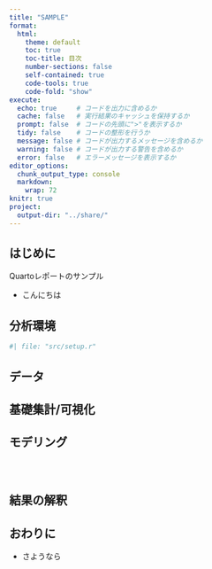 ```yaml
---
title: "SAMPLE"
format:
  html:
    theme: default
    toc: true
    toc-title: 目次
    number-sections: false
    self-contained: true
    code-tools: true
    code-fold: "show"
execute: 
  echo: true     # コードを出力に含めるか
  cache: false   # 実行結果のキャッシュを保持するか
  prompt: false  # コードの先頭に">"を表示するか
  tidy: false    # コードの整形を行うか
  message: false # コードが出力するメッセージを含めるか
  warning: false # コードが出力する警告を含めるか
  error: false   # エラーメッセージを表示するか
editor_options: 
  chunk_output_type: console
  markdown: 
    wrap: 72
knitr: true
project:
  output-dir: "../share/"
---
```


## はじめに

Quartoレポートのサンプル

- こんにちは

## 分析環境

```r
#| file: "src/setup.r"
```

## データ

## 基礎集計/可視化

## モデリング

```r
```

```r
```
```r

```

## 結果の解釈

## おわりに

- さようなら
